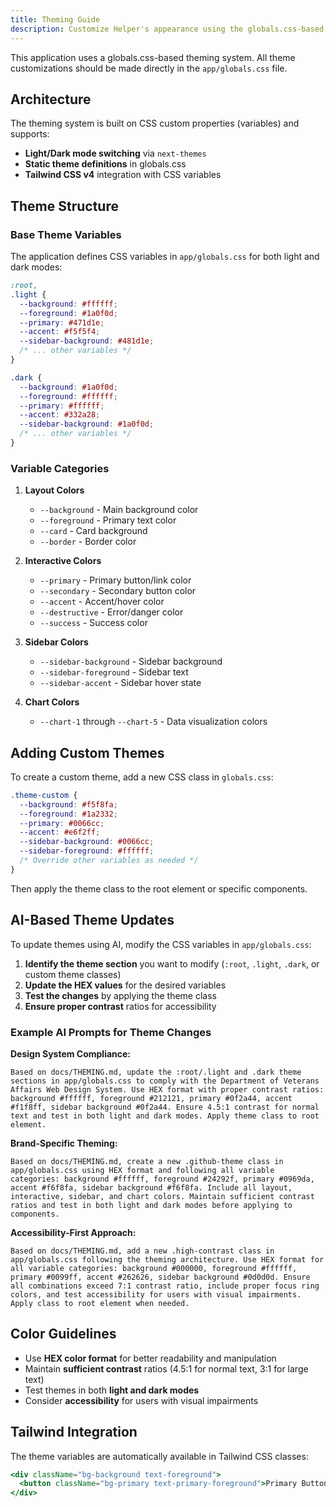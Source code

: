 ```yaml
---
title: Theming Guide
description: Customize Helper's appearance using the globals.css-based theming system
---
```


This application uses a globals.css-based theming system. All theme customizations should be made directly in the `app/globals.css` file.

## Architecture

The theming system is built on CSS custom properties (variables) and supports:

- **Light/Dark mode switching** via `next-themes`
- **Static theme definitions** in globals.css
- **Tailwind CSS v4** integration with CSS variables

## Theme Structure

### Base Theme Variables

The application defines CSS variables in `app/globals.css` for both light and dark modes:

```css
:root,
.light {
  --background: #ffffff;
  --foreground: #1a0f0d;
  --primary: #471d1e;
  --accent: #f5f5f4;
  --sidebar-background: #481d1e;
  /* ... other variables */
}

.dark {
  --background: #1a0f0d;
  --foreground: #ffffff;
  --primary: #ffffff;
  --accent: #332a28;
  --sidebar-background: #1a0f0d;
  /* ... other variables */
}
```

### Variable Categories

1. **Layout Colors**
   - `--background` - Main background color
   - `--foreground` - Primary text color
   - `--card` - Card background
   - `--border` - Border color

2. **Interactive Colors**
   - `--primary` - Primary button/link color
   - `--secondary` - Secondary button color
   - `--accent` - Accent/hover color
   - `--destructive` - Error/danger color
   - `--success` - Success color

3. **Sidebar Colors**
   - `--sidebar-background` - Sidebar background
   - `--sidebar-foreground` - Sidebar text
   - `--sidebar-accent` - Sidebar hover state

4. **Chart Colors**
   - `--chart-1` through `--chart-5` - Data visualization colors

## Adding Custom Themes

To create a custom theme, add a new CSS class in `globals.css`:

```css
.theme-custom {
  --background: #f5f8fa;
  --foreground: #1a2332;
  --primary: #0066cc;
  --accent: #e6f2ff;
  --sidebar-background: #0066cc;
  --sidebar-foreground: #ffffff;
  /* Override other variables as needed */
}
```

Then apply the theme class to the root element or specific components.

## AI-Based Theme Updates

To update themes using AI, modify the CSS variables in `app/globals.css`:

1. **Identify the theme section** you want to modify (`:root`, `.light`, `.dark`, or custom theme classes)
2. **Update the HEX values** for the desired variables
3. **Test the changes** by applying the theme class
4. **Ensure proper contrast** ratios for accessibility

### Example AI Prompts for Theme Changes

**Design System Compliance:**

```text
Based on docs/THEMING.md, update the :root/.light and .dark theme sections in app/globals.css to comply with the Department of Veterans Affairs Web Design System. Use HEX format with proper contrast ratios: background #ffffff, foreground #212121, primary #0f2a44, accent #f1f8ff, sidebar background #0f2a44. Ensure 4.5:1 contrast for normal text and test in both light and dark modes. Apply theme class to root element.
```

**Brand-Specific Theming:**

```text
Based on docs/THEMING.md, create a new .github-theme class in app/globals.css using HEX format and following all variable categories: background #ffffff, foreground #24292f, primary #0969da, accent #f6f8fa, sidebar background #f6f8fa. Include all layout, interactive, sidebar, and chart colors. Maintain sufficient contrast ratios and test in both light and dark modes before applying to components.
```

**Accessibility-First Approach:**

```text
Based on docs/THEMING.md, add a new .high-contrast class in app/globals.css following the theming architecture. Use HEX format for all variable categories: background #000000, foreground #ffffff, primary #0099ff, accent #262626, sidebar background #0d0d0d. Ensure all combinations exceed 7:1 contrast ratio, include proper focus ring colors, and test accessibility for users with visual impairments. Apply class to root element when needed.
```

## Color Guidelines

- Use **HEX color format** for better readability and manipulation
- Maintain **sufficient contrast** ratios (4.5:1 for normal text, 3:1 for large text)
- Test themes in both **light and dark modes**
- Consider **accessibility** for users with visual impairments

## Tailwind Integration

The theme variables are automatically available in Tailwind CSS classes:

```jsx
<div className="bg-background text-foreground">
  <button className="bg-primary text-primary-foreground">Primary Button</button>
</div>
```
